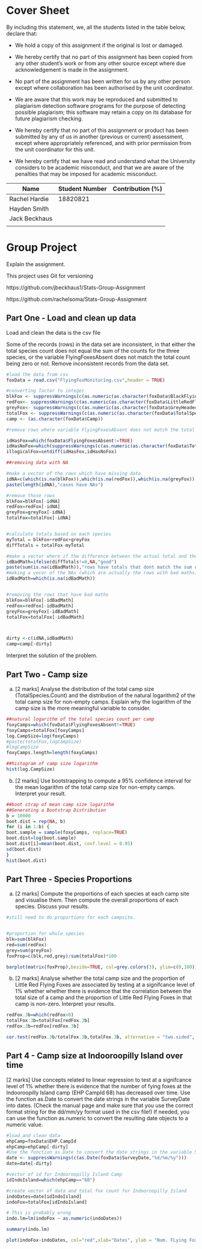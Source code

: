 Cover Sheet
========================================================


By including this statement, we, all the students listed in the table
below, declare that:

- We hold a copy of this assignment if the original is lost or damaged.

- We hereby certify that no part of this assignment has been copied from
  any other student's work or from any other source except where due
  acknowledgement is made in the assignment.

- No part of the assignment has been written for us by any other person
  except where collaboration has been authorised by the unit coordinator.

- We are aware that this work may be reproduced and submitted to plagiarism
  detection software programs for the purpose of detecting possible
  plagiarism; this software may retain a copy on its database for future
  plagiarism checking.

- We hereby certify that no part of this assignment or product has been
  submitted by any of us in another (previous or current) assessment, except
  where appropriately referenced, and with prior permission from the unit
  coordinator for this unit.

- We hereby certify that we have read and understand what the University
  considers to be academic misconduct, and that we are aware of the
  penalties that may be imposed for academic misconduct.

Name               | Student Number | Contribution (%)
-------------------|----------------|-----------------
Rachel Hardie      |  18820821      |
Hayden Smith       |                |
Jack Beckhaus      |                |
                   |                |

<div style="page-break-before:always;"></div>


Group Project
========================================================

Explain the assignment.


This project uses Git for versioning

https://github.com/jbeckhaus1/Stats-Group-Assignment

https://github.com/rachelsoma/Stats-Group-Assignment


Part One - Load and clean up data
--------------------------------------------------------

Load and clean the data is the csv file

Some of the records (rows) in the data set are inconsistent, in that either the total species count does not equal
the sum of the counts for the three species, or the variable FlyingFoxesAbsent does not match the total count being
zero or not.
Remove inconsistent records from the data set.

```{r}
#load the data from csv
foxData = read.csv("FlyingFoxMonitoring.csv",header = TRUE)

#converting factor to integer
blkFox <- suppressWarnings(c(as.numeric(as.character(foxData$BlackFlyingFox.Count))))
redFox<- suppressWarnings(c(as.numeric(as.character(foxData$LittleRedFlyingFox.Count))))
greyFox<- suppressWarnings(c(as.numeric(as.character(foxData$GreyHeadedFlyingFox.Count))))
totalFox <- suppressWarnings(c(as.numeric(as.character(foxData$TotalSpecies.Count))))
camp <- (as.character(foxData$Camp))

#remove rows where variable FlyingFoxesAbsent does not match the total count being zero or not.

idHasFox=which(foxData$FlyingFoxesAbsent!=TRUE)
idHasNoFox=which(suppressWarnings(c(as.numeric(as.character(foxData$TotalSpecies.Count))))!=0)
illogicalFox=setdiff(idHasFox,idHasNoFox)

##removing data with NA

#make a vector of the rows which have missing data
idNA=c(which(is.na(blkFox)),which(is.na(redFox)),which(is.na(greyFox)),which(is.na(totalFox)),which(is.na(camp)),illogicalFox)
paste(length(idNA),"cases have NAs")

#remove those rows
blkFox=blkFox[-idNA]
redFox=redFox[-idNA]
greyFox=greyFox[-idNA]
totalFox=totalFox[-idNA]


#calculate totals based on each species
myTotal = blkFox+redFox+greyFox
diffTotals = totalFox-myTotal

#make a vector where if the difference between the actual total and the sum of each species doesn't match the value is NA and if it does it's "good"
idBadMath=ifelse(diffTotals!=0,NA,"good")
paste(sum(is.na(idBadMath)),"rows have totals that dont match the sum of each species")
#making a vecor of the NAs (which are actually the rows with bad maths)
idBadMath=which(is.na(idBadMath))


#removing the rows that have bad maths
blkFox=blkFox[-idBadMath]
redFox=redFox[-idBadMath]
greyFox=greyFox[-idBadMath]
totalFox=totalFox[-idBadMath]



dirty <-c(idNA,idBadMath)
camp=camp[-dirty]


```

Interpret the solution of the problem.

Part Two - Camp size
--------------------------------------------------------
(a) [2 marks] Analyse the distribution of the total camp size (TotalSpecies.Count) and the distribution of the
natural logarithm2 of the total camp size for non-empty camps.
Explain why the logarithm of the camp size is the more meaningful variable to consider.
```{r}
##natural logarithm of the total species count per camp
foxyCamps=which(foxData$FlyingFoxesAbsent!=TRUE)
foxyCamps=totalFox[foxyCamps]
log.CampSize=log(foxyCamps)
#paste(totalFox,logCampSize)
#logCampSize
foxyCamps.length=length(foxyCamps)

##histogram of camp size logarithm
hist(log.CampSize)
```


(b) [2 marks] Use bootstrapping to compute a 95% confidence interval for the mean logarithm of the total camp size for
non-empty camps.
Interpret your result.
```{r}

##boot strap of mean camp size logarithm
##Generating a Bootstrap Distribution
b = 10000
boot.dist = rep(NA, b)
for (i in 1:b) {
boot.sample = sample(foxyCamps, replace=TRUE)
boot.dist=log(boot.sample)
boot.dist[i]=mean(boot.dist, conf.level = 0.95)
sd(boot.dist)
}
hist(boot.dist)

```

Part Three - Species Proportions
--------------------------------------------------------

(a) [2 marks] Compute the proportions of each species at each camp site and visualise them. Then compute the overall
proportions of each species.
Discuss your results.

```{r}
#still need to do proportions for each campsite.


#proportion for whole species
blk=sum(blkFox)
red=sum(redFox)
grey=sum(greyFox)
foxProp=c(blk,red,grey)/sum(totalFox)*100

barplot(matrix(foxProp),beside=TRUE, col=grey.colors(3), ylim=c(0,100))

```

(b) [2 marks] Analyse whether the total camp size and the proportion of Little Red Flying Foxes are associated by
testing at a signifcance level of 1% whether whether there is evidence that the correlation between the total size of
a camp and the proportion of Little Red Flying Foxes in that camp is non-zero.
Interpret your results.

```{r}
redFox.3b=which(redFox>0)
totalFox.3b=totalFox[redFox.3b]
redFox.3b=redFox[redFox.3b]

cor.test(redFox.3b/totalFox.3b,totalFox.3b, alternative = "two.sided", conf.level = 0.99)

```
Part 4 - Camp size at Indooroopilly Island over time
--------------------------------------------------------
[2 marks] Use concepts related to linear regression to test at a signifcance level of 1% whether there is evidence that the number of fying foxes at the Indooroopilly Island camp (EHP CampId 68) has decreased over time.
Use the function as.Date to convert the date strings in the variable SurveyDate into dates. (Check the manual page
and make sure that you use the correct format string for the dd/mm/yy format used in the csv file!) If needed, you can
use the function as.numeric to convert the resulting date objects to a numeric value.

```{r}
#load and clean data
ehpCamp=foxData$EHP.CampId
ehpCamp=ehpCamp[-dirty]
#Use the function as.Date to convert the date strings in the variable SurveyDate into dates. 
date <- suppressWarnings(c(as.Date(foxData$SurveyDate,"%d/%m/%y")))
date=date[-dirty]

#vector of id for Indooroopilly Island Camp
idIndoIsland=which(ehpCamp=="68")

#create vector of data and total fox count for Indooroopilly Island 
indoDates=date[idIndoIsland]
indoFox=totalFox[idIndoIsland]

# This is probably wrong
indo.lm=lm(indoFox ~ as.numeric(indoDates))

summary(indo.lm)

plot(indoFox~indoDates, col="red",xlab="Dates", ylab = "Num. FLying Foxes")
```

